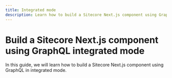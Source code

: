 ```yaml
---
title: Integrated mode
description: Learn how to build a Sitecore Next.js component using GraphQL integrated mode
---
```

# Build a Sitecore Next.js component using GraphQL integrated mode

In this guide, we will learn how to build a Sitecore Next.js component using GraphQL in integrated mode.